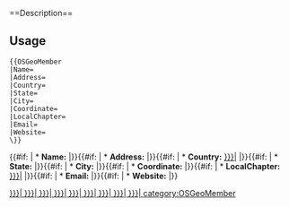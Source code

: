 <noinclude>==Description==
==Usage==
<pre>{{OSGeoMember
|Name=
|Address=
|Country=
|State=
|City=
|Coordinate=
|LocalChapter=
|Email=
|Website=
\}}</pre>
</noinclude>
<includeonly><div class="wiki-ul formdata formdata-OSGeoMember">{{#if: {{{Name|}}} | * '''Name:''' <span data-property="Name">{{{Name|}}}</span> |}}{{#if: {{{Address|}}} | * '''Address:''' <span data-property="Address">{{{Address|}}}</span> |}}{{#if: {{{Country|}}} | * '''Country:''' <span data-property="Country">[[{{{Country|}}}|{{{Country}}}]]</span> |}}{{#if: {{{State|}}} | * '''State:''' <span data-property="State">{{{State|}}}</span> |}}{{#if: {{{City|}}} | * '''City:''' <span data-property="City">{{{City|}}}</span> |}}{{#if: {{{Coordinate|}}} | * '''Coordinate:''' <span data-property="Coordinate">{{{Coordinate|}}}</span> |}}{{#if: {{{LocalChapter|}}} | * '''LocalChapter:''' <span data-property="LocalChapter">[[{{{LocalChapter|}}}|{{{LocalChapter}}}]]</span> |}}{{#if: {{{Email|}}} | * '''Email:''' <span data-property="Email">{{{Email|}}}</span> |}}{{#if: {{{Website|}}} | * '''Website:''' <span data-property="Website">{{{Website|}}}</span> |}}</div> [[Name::{{{Name|}}}| ]] [[Address::{{{Address|}}}| ]] [[Country::{{{Country|}}}| ]] [[State::{{{State|}}}| ]] [[City::{{{City|}}}| ]] [[Coordinate::{{{Coordinate|}}}| ]] [[LocalChapter::{{{LocalChapter|}}}| ]] [[Email::{{{Email|}}}| ]] [[Website::{{{Website|}}}| ]] [[category:OSGeoMember]]

{{OSGeoMemberUserMap-ask}}
</includeonly>